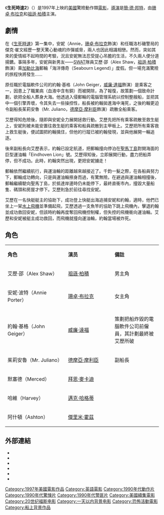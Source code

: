 {{Link style|time=2015-12-11T11:12:06+00:00}}
{{noteTA
|T=zh-hans:生死时速2;zh-hk:生死時速續集;zh-tw:捍衛戰警2：喋血巡洋;
|1=zh-hans:生死時速2;zh-hk:生死時速續集;zh-tw:捍衛戰警2：喋血巡洋;
|2=zh-hans:生死时速;zh-hk:生死時速;zh-tw:捍衛戰警;
}}
{{Infobox Film 
| name           = 生死時速2 
| original_name  = ''Speed2 : Cruise Control''
| tw_name        = 捍衛戰警2：喋血巡洋
| cn_name        = 生死时速2
| hk_name        = 生死時速續集
| image          = Speed two cruise control.jpg
| caption        = 海報
| writer         = Randall McCormick<br>Jeff Nathanson
| starring       = [[珊卓·布拉克|珊卓·布拉克]]<br>[[:en:Jason_Patric|祖遜·柏積]]<br>[[威廉·達福|威廉·達福]]<br>[[:en:Temuera_Morrison|德摩亞·摩利臣]]<br>[[:en:Brian_McCardie|拜恩·麥卡迪]]
| director       = [[简·德·邦特|简·德·邦特]] 
| producer       = [[简·德·邦特|简·德·邦特]] 
| distributor    = [[20世紀福斯|20世紀福斯]] 
| cinematography = Jack N. Green 
| released       = {{flagicon|USA}} 1997年6月13日 
| runtime        = 121 分鐘 
| country        = {{USA}}
| language       = [[英語|英語]] 
| amg_id         =  
| imdb_id        = 
| preceded_by    = [[捍衛戰警|捍衛戰警]]
| budget         = $1.6億美元 
| gross          = $1.64億美元 
}}

《'''生死時速2'''》（'''''{{lang-en|Speed 2 : Cruise Control}}'''''）是1997年上映的[[美國|美國]]驚險動作類[[電影|電影]]，[[导演|導演]]是[[简·德·邦特|簡·德·邦特]]，由[[珊卓·布拉克|珊卓·布拉克]]和[[:en:Jason_Patric|祖遜·柏積]]主演。

==劇情==

在《[[生死時速|生死時速]]》第一集中，安妮（Annie，[[珊卓·布拉克|珊卓·布拉克]]飾演）和任職洛杉磯警局的傑克·崔文經歷一整天驚心動魂的炸彈威脅，兩人也因此相識相戀。然而，突如其來的愛情經不起時間的考驗，況且安妮無法忍受提心吊膽的生活，不久兩人便分道揚鑣。事隔多年，安妮與新男友——[[特種武器和戰術部隊|SWAT]]隊員艾歷·邵（Alex Shaw，[[:en:Jason_Patric|祖遜·柏積]]飾演）乘[[加勒比海|加勒比海]]郵輪「海洋傳奇（Seabourn Legend）」度假。但一場充滿驚險的旅程快將發生……

原任職於電腦軟件公司的約翰·基格（John Geiger，[[威廉·達福|威廉·達福]]飾演）是乘客之一，因患上了職業病（血液中含有銅）而被開除，為了報復，故策劃一個致命計劃，欲把全船人葬身大海。他透過入侵郵輪的電腦管理系統以控制整艘船，並把其中一個引擎弄壞，令其失去一些操控性，船長被約翰拋進海中淹死，之後約翰更迫令副船長茱莉安魯（Mr. Juliano，[[:en:Temuera_Morrison|德摩亞·摩利臣]]飾演）疏散全船乘客。

艾歷得知危險後，隨即與安妮全力展開拯救行動。艾歷先把所有乘客疏散至救生艇上，安妮則被未能安置往救生艇的乘客和船員疏散到主甲板上。艾歷把所有乘客救上救生艇後，便試圖把約翰擒住，但他的行蹤已被約翰發現，並與他展開一輪追逐。

後來副船長向艾歷表示，約翰已設定航道，把郵輪撞向停泊在[[聖馬丁島|聖馬丁島]]對開海面的巨型運油輪「Eindhoven Lion」號。艾歷得知後，立即展開行動，盡力把船弄停，但不成功。此時，約翰突然出現，更把安妮擄走！

郵輪依然繼續航行，與運油輪的距離越來越接近了。千鈞一髮之際，在各船員努力下，郵輪成功轉向，只是與運油輪擦身而過，有驚無險。在避過與運油輪相撞後，郵輪繼續駛向聖馬丁島，於抵達岸邊時仍未能停下，最終直衝市內，撞毀大量船隻、碼頭和房屋才停下。艾歷則急於前往尋找安妮。

艾歷在一名快艇艇主的協助下，成功登上快艇出海追捕安妮和約翰，適時，他們已坐上一架[[水上飛機|水上飛機]]並準備起飛，艾歷透過一支魚竿的協助下跳上飛機內，擊退約翰並成功救回安妮，但該時約翰再度奪回飛機控制權，但失控的飛機衝向運油輪。艾歷和安妮被艇主成功救回，而飛機就撞向運油輪，約翰當場被炸死。

==角色==
{|class="wikitable" width="60%"
|- style="background:cornflowerblue; color:white" align=center
| style="width:12%"|'''角色'''
| style="width:12%"|'''演员'''
| style="width:12%"|'''備註'''
|-align=center
|艾歷·邵（Alex Shaw）||[[:en:Jason_Patric|祖遜·柏積]]||align=left|男主角
|-align=center
|安妮·波特（Annie Porter）||[[珊卓·布拉克|珊卓·布拉克]]||align=left|女主角
|-align=center
|約翰·基格（John Geiger）||[[威廉·達福|威廉·達福]]||align=left|策劃把船炸毀的電腦軟件公司前僱員，其計劃最終被艾歷所破
|-align=center
|茱莉安魯（Mr. Juliano）||[[:en:Temuera_Morrison|德摩亞·摩利臣]]||align=left|副船長
|-align=center
|默塞德（Merced）||[https://en.m.wikipedia.org/wiki/Brian_McCardie 拜恩·麥卡迪] {{Wayback|url=https://en.m.wikipedia.org/wiki/Brian_McCardie |date=20190919032211 }}||
|-align=center
|哈維（Harvey）||[https://en.m.wikipedia.org/wiki/Mike_Hagerty 邁克·哈格蒂] {{Wayback|url=https://en.m.wikipedia.org/wiki/Mike_Hagerty |date=20190917141945 }}||
|-align=center
|阿什頓（Ashton）||[https://en.m.wikipedia.org/wiki/Jeremy_Hotz 傑里米·霍茲] {{Wayback|url=https://en.m.wikipedia.org/wiki/Jeremy_Hotz |date=20190917141948 }}||
|}

==外部連結==
*{{imdb title|id=0120179}}
*{{amg title|id=154940}}
*{{rotten-tomatoes|id=speed_2_cruise_control}}
*{{douban}}
*{{mojo title|id=speed2}} 
*{{metacritic film|id=speed2cruisesontrol}}

{{简·德·邦特}}
{{DEFAULTSORT:Speed 2}}
[[Category:1997年美國電影作品|Category:1997年美國電影作品]]
[[Category:英語電影|Category:英語電影]]
[[Category:1990年代動作片|Category:1990年代動作片]]
[[Category:1990年代驚悚片|Category:1990年代驚悚片]]
[[Category:1990年代警匪片|Category:1990年代警匪片]]
[[Category:美國續集電影|Category:美國續集電影]]
[[Category:20世纪福斯电影|Category:20世纪福斯电影]]
[[Category:一天以内背景电影|Category:一天以内背景电影]]
[[Category:恐怖活動電影|Category:恐怖活動電影]]
[[Category:船上背景作品|Category:船上背景作品]]
